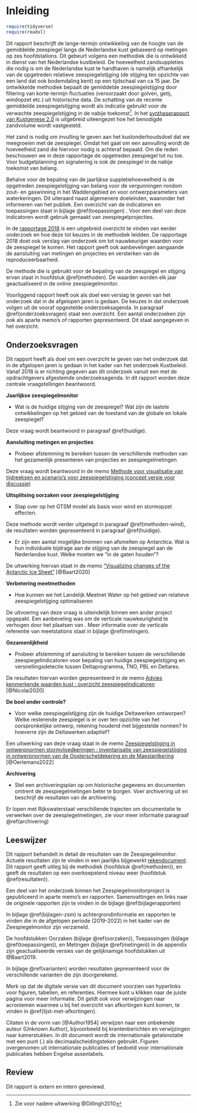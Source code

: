 # Inleiding {#inleiding}

```r

require(tidyverse)
require(readxl)
```

Dit rapport beschrijft de lange-termijn ontwikkeling van de hoogte van de gemiddelde zeespiegel langs de Nederlandse kust gebaseerd op metingen op zes hoofdstations. Dit gebeurt volgens een methodiek die is ontwikkeld in dienst van het Nederlandse kustbeleid. De hoeveelheid zandsuppleties die nodig is om de Nederlandse kust te handhaven is namelijk afhankelijk van de opgetreden relatieve zeespiegelstijging (de stijging ten opzichte van een land dat ook bodemdaling kent) op een tijdschaal van ca 15 jaar. De ontwikkelde methodiek bepaalt de gemiddelde zeespiegelstijging door filtering van korte-termijn fluctuaties (veroorzaakt door golven, getij, windopzet etc.) uit historische data. De schatting van de recente gemiddelde zeespiegelstijging wordt als indicatie gebruikt voor de verwachte zeespiegelstijging in de nabije toekomst[^01-inleiding-1]. In het [syntheserapport van Kustgenese 2.0](https://www.helpdeskwater.nl/publish/pages/188194/170065_m2_rapport_kustgenese-2_a4_v11_digitaal.pdf) is uitgebreid uiteengezet hoe het benodigde zandvolume wordt vastgesteld.

[^01-inleiding-1]: Zie voor nadere uitwerking \@Dillingh2010

Het zand is nodig om invulling te geven aan het kustonderhoudsdoel dat we meegroeien met de zeespiegel. Omdat het gaat om een aanvulling wordt de hoeveelheid zand die hiervoor nodig is achteraf bepaald. Om die reden beschouwen we in deze rapportage de opgetreden zeespiegel tot nu toe. Voor budgetplanning en signalering is ook de zeespiegel in de nabije toekomst van belang.

Behalve voor de bepaling van de jaarlijkse suppletiehoeveelheid is de opgetreden zeespiegelstijging van belang voor de vergunningen rondom zout- en gaswinning in het Waddengebied en voor ontwerpparameters van waterkeringen. Dit uiteraard naast algemenere doeleinden, waaronder het informeren van het publiek. Een overzicht van de indicatoren en toepassingen staat in bijlage \@ref(toepassingen) . Voor een deel van deze indicatoren wordt gebruik gemaakt van zeespiegelprojecties.

In de [rapportage 2018](https://www.deltares.nl/app/uploads/2019/03/Zeespiegelmonitor-2018-final.pdf) is een uitgebreid overzicht te vinden van eerder onderzoek en hoe deze tot keuzes in de methodiek leidden. De rapportage 2018 doet ook verslag van onderzoek om tot nauwkeuriger waarden voor de zeespiegel te komen. Het rapport geeft ook aanbevelingen aangaande de aansluiting van metingen en projecties en versterken van de reproduceerbaarheid.

De methode die is gebruikt voor de bepaling van de zeespiegel en stijging ervan staat in hoofdstuk \@ref(methoden). De waarden worden elk jaar geactualiseerd in de online zeespiegelmonitor.

Voorliggend rapport heeft ook als doel een verslag te geven van het onderzoek dat in de afgelopen jaren is gedaan. De keuzes in dat onderzoek volgen uit de vooraf opgestelde onderzoeksagenda. In paragraaf \@ref(onderzoeksvragen) staat een overzicht. Een aantal onderzoeken zijn ook als aparte memo's of rapporten gepresenteerd. Dit staat aangegeven in het overzicht.

## Onderzoeksvragen {#onderzoeksvragen}

Dit rapport heeft als doel om een overzicht te geven van het onderzoek dat in de afgelopen jaren is gedaan in het kader van het onderzoek Kustbeleid. Vanaf 2018 is er richting gegeven aan dit onderzoek vanuit een met de opdrachtgevers afgestemde onderzoeksagenda. In dit rapport worden deze centrale vraagstellingen beantwoord.

**Jaarlijkse zeespiegelmonitor**

-   Wat is de huidige stijging van de zeespiegel? Wat zijn de laatste ontwikkelingen op het gebied van de toestand van de globale en lokale zeespiegel?

Deze vraag wordt beantwoord in paragraaf \@ref(huidige).

**Aansluiting metingen en projecties**

-   Probeer afstemming te bereiken tussen de verschillende methoden van het gezamenlijk presenteren van projecties en zeespiegelmetingen

Deze vraag wordt beantwoord in de memo [Methode voor visualisatie van tijdreeksen en scenario's voor zeespiegelstijging (concept versie voor discussie)](https://kennisbank.deltares.nl/Details/fullCatalogue/1000020941){target="_blank"}

**Uitsplitsing oorzaken voor zeespiegelstijging**

-   Stap over op het GTSM model als basis voor wind en stormopzet effecten.

Deze methode wordt verder uitgelegd in paragraaf \@ref(methoden-wind), de resultaten worden gepresenteerd in paragraaf \@ref(huidige).

-   Er zijn een aantal mogelijke bronnen van afsmelten op Antarctica. Wat is hun individuele bijdrage aan de stijging van de zeespiegel aan de Nederlandse kust. Welke moeten we "in de gaten houden"?

De uitwerking hiervan staat in de memo ["Visualizing changes of the Antarctic Ice Sheet"](https://pub.kennisbank.deltares.nl/Details/fullCatalogue/1000020844){target="_blank"} [@Baart2020]

**Verbetering meetmethoden**

-   Hoe kunnen we het Landelijk Meetnet Water op het gebied van relatieve zeespiegelstijging optimaliseren

De uitvoering van deze vraag is uiteindelijk binnen een ander project opgepakt. Een aanbeveling was om de verticale nauwkeurigheid te verhogen door het plaatsen van \acr{GNSS}. Meer informatie over de verticale referentie van meetstations staat in bijlage \@ref(metingen).

**Gezamenlijkheid**

-   Probeer afstemming of aansluiting te bereiken tussen de verschillende zeespiegelindicatoren voor bepaling van huidige zeespiegelstijging en versnellingsdetectie tussen Deltaprogramma, TNO, PBL en Deltares.

De resultaten hiervan worden gepresenteerd in de memo [Advies kenmerkende waarden kust : overzicht zeespiegelindicatoren](https://kennisbank.deltares.nl/Details/fullCatalogue/70785){target="_blank"} [@Nicolai2020]

**De boel onder controle?**

-   Voor welke zeespiegelstijging zijn de huidige Deltawerken ontworpen? Welke resterende zeespiegel is er over ten opzichte van het oorspronkelijke ontwerp, rekening houdend met bijgestelde normen? In hoeverre zijn de Deltawerken adaptief?

Een uitwerking van deze vraag staat in de memo [Zeespiegelstijging in ontwerpnormen stormvloedkeringen : inventarisatie van zeespiegelstijging in ontwerpnormen van de Oosterscheldekering en de Maeslantkering](https://kennisbank.deltares.nl/Details/fullCatalogue/1000020898){target="_blank"} [@Oerlemans2022]

**Archivering**

-   Stel een archiveringsplan op om historische gegevens en documenten omtrent de zeespiegelmetingen beter te borgen. Voer archivering uit en beschrijf de resultaten van de archivering.

Er lopen met Rijkswaterstaat verschillende trajecten om documentatie te verwerken over de zeespiegelmetingen, zie voor meer informatie paragraaf \@ref(archivering)

## Leeswijzer {#Leeswijzer}

Dit rapport behandelt in detail de resultaten van de Zeespiegelmonitor. Actuele resultaten zijn te vinden in een jaarlijks bijgewerkt [rekendocument](https://github.com/openearth/sealevel/blob/master/notebooks/dutch-sea-level-monitor.ipynb). Dit rapport geeft uitleg bij de methodiek (hoofdstuk \@ref(methoden)), en geeft de resultaten op een  overkoepelend niveau weer (hoofdstuk \@ref(resultaten)).

Een deel van het onderzoek binnen het Zeespiegelmonitorproject is gepubliceerd in aparte memo's en rapporten. Samenvattingen en links naar de originele rapporten zijn te vinden in de bijlage \@ref(bijlagerapporten)

In bijlage \@ref(bijlagen-zsm) is achtergrondinformatie en rapporten te vinden die in de afgelopen periode (2019-2022) in het kader van de Zeespiegelmonitor zijn verzameld. 

De hoofdstukken Oorzaken (bijlage \@ref(oorzaken)), Toepassingen (bijlage \@ref(toepassingen)), en Metingen (bijlage \@ref(metingen)) in de appendix zijn geactualiseerde versies van de gelijknamige hoofdstukken uit @Baart2019. 

In bijlage \@ref(varianten) worden resultaten gepresenteerd voor de verschillende varianten die zijn doorgerekend.

Merk op dat de digitale versie van dit document voorzien van hyperlinks voor figuren, tabellen, en referenties. Hiermee kunt u klikken naar de juiste pagina voor meer informatie. Dit geldt ook voor verwijzingen naar acroniemen waarmee u bij het overzicht van afkortingen kunt komen, te vinden in \@ref{lijst-met-afkortingen}.

Citaten in de vorm van [@Author1954] verwijzen naar een onbekende auteur (Unknown Author), bijvoorbeeld bij krantenberichten en verwijzingen naar kamerstukken. In dit document wordt de internationale getalsnotatie met een punt (.) als decimaalscheidingsteken gebruikt. Figuren overgenomen uit internationale publicaties of bedoeld voor internationale publicaties hebben Engelse assenlabels.

## Review {#Review}

Dit rapport is extern en intern gereviewd.
